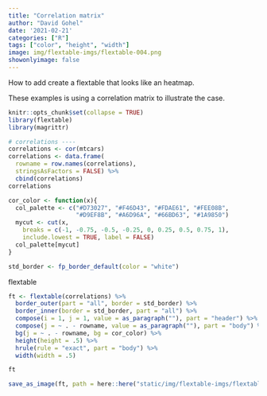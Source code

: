 ```yaml
---
title: "Correlation matrix"
author: "David Gohel"
date: '2021-02-21'
categories: ["R"]
tags: ["color", "height", "width"]
image: img/flextable-imgs/flextable-004.png
showonlyimage: false
---
```



How to add create a flextable that looks like an heatmap.

These examples is using a correlation matrix to illustrate the case.

<!--more-->

```r
knitr::opts_chunk$set(collapse = TRUE)
library(flextable)
library(magrittr)
```

```r
# correlations ----
correlations <- cor(mtcars)
correlations <- data.frame(
  rowname = row.names(correlations), 
  stringsAsFactors = FALSE) %>%
  cbind(correlations)
correlations
```



```r
cor_color <- function(x){
  col_palette <- c("#D73027", "#F46D43", "#FDAE61", "#FEE08B", 
                   "#D9EF8B", "#A6D96A", "#66BD63", "#1A9850")
  mycut <- cut(x, 
    breaks = c(-1, -0.75, -0.5, -0.25, 0, 0.25, 0.5, 0.75, 1), 
    include.lowest = TRUE, label = FALSE)
  col_palette[mycut]
}

std_border <- fp_border_default(color = "white")
```

flextable 

```r
ft <- flextable(correlations) %>%
  border_outer(part = "all", border = std_border) %>%
  border_inner(border = std_border, part = "all") %>%
  compose(i = 1, j = 1, value = as_paragraph(""), part = "header") %>%
  compose(j = ~ . - rowname, value = as_paragraph(""), part = "body") %>%
  bg(j = ~ . - rowname, bg = cor_color) %>%
  height(height = .5) %>%
  hrule(rule = "exact", part = "body") %>%
  width(width = .5)

ft
```


```r
save_as_image(ft, path = here::here("static/img/flextable-imgs/flextable-004.png"), webshot = "webshot2")
```

